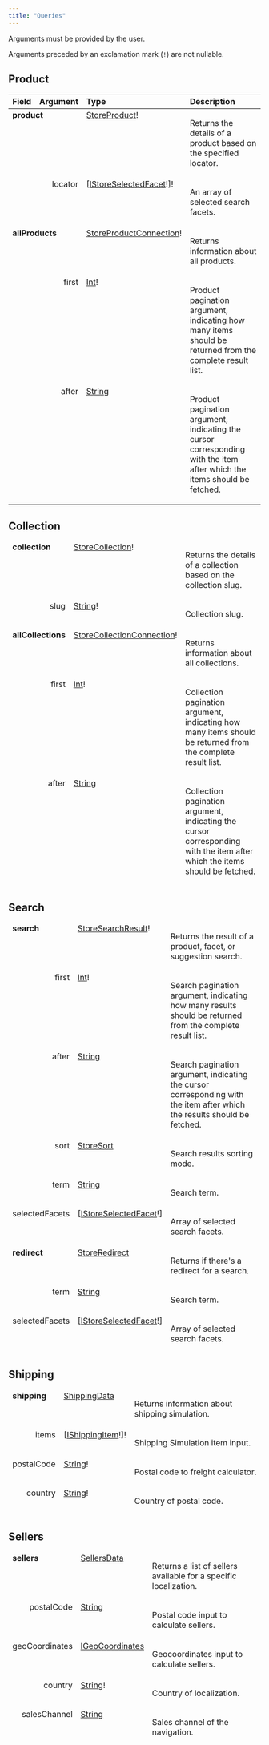 ```yaml
---
title: "Queries"
---
```


Arguments must be provided by the user.

Arguments preceded by an exclamation mark (`!`) are not nullable.

## Product

<table>
<thead>
<tr>
<th align="left">Field</th>
<th align="right">Argument</th>
<th align="left">Type</th>
<th align="left">Description</th>
</tr>
</thead>
<tbody>
<tr>
<td colspan="2" valign="top"><strong>product</strong></td>
<td valign="top"><a href="https://developers.vtex.com/docs/guides/faststore/schema-objects#storeproduct">StoreProduct</a>!</td>
<td>

Returns the details of a product based on the specified locator.

</td>
</tr>
<tr>
<td colspan="2" align="right" valign="top">locator</td>
<td valign="top">[<a href="https://developers.vtex.com/docs/guides/faststore/schema-inputs#istoreselectedfacet">IStoreSelectedFacet</a>!]!</td>
<td>

An array of selected search facets.

</td>
<tr>
<td colspan="2" valign="top"><strong>allProducts</strong></td>
<td valign="top"><a href="https://developers.vtex.com/docs/guides/faststore/schema-objects#storeproductconnection">StoreProductConnection</a>!</td>
<td>

Returns information about all products.

</td>
</tr>
<tr>
<td colspan="2" align="right" valign="top">first</td>
<td valign="top"><a href="https://developers.vtex.com/docs/guides/faststore/schema-scalars#int">Int</a>!</td>
<td>

Product pagination argument, indicating how many items should be returned from the complete result list.

</td>
</tr>
<tr>
<td colspan="2" align="right" valign="top">after</td>
<td valign="top"><a href="https://developers.vtex.com/docs/guides/faststore/schema-scalars#string">String</a></td>
<td>

Product pagination argument, indicating the cursor corresponding with the item after which the items should be fetched.

</td>
</tr>
</tbody>
</table>

## Collection

<table>
<thead>
<tr>
<tr>
<td colspan="2" valign="top"><strong>collection</strong></td>
<td valign="top"><a href="https://developers.vtex.com/docs/guides/faststore/schema-objects#storecollection">StoreCollection</a>!</td>
<td>

Returns the details of a collection based on the collection slug.

</td>
</tr>
<tr>
<td colspan="2" align="right" valign="top">slug</td>
<td valign="top"><a href="https://developers.vtex.com/docs/guides/faststore/schema-scalars#string">String</a>!</td>
<td>

Collection slug.

</td>
</tr>
<tr>
<td colspan="2" valign="top"><strong>allCollections</strong></td>
<td valign="top"><a href="https://developers.vtex.com/docs/guides/faststore/schema-objects#storecollectionconnection">StoreCollectionConnection</a>!</td>
<td>

Returns information about all collections.

</td>
</tr>
<tr>
<td colspan="2" align="right" valign="top">first</td>
<td valign="top"><a href="https://developers.vtex.com/docs/guides/faststore/schema-scalars#int">Int</a>!</td>
<td>

Collection pagination argument, indicating how many items should be returned from the complete result list.

</td>
</tr>
<tr>
<td colspan="2" align="right" valign="top">after</td>
<td valign="top"><a href="https://developers.vtex.com/docs/guides/faststore/schema-scalars#string">String</a></td>
<td>

Collection pagination argument, indicating the cursor corresponding with the item after which the items should be fetched.

</td>
</tr>
</tr>
</thead>
</table>

## Search

<table>
<thead>
<tr>
<td colspan="2" valign="top"><strong>search</strong></td>
<td valign="top"><a href="https://developers.vtex.com/docs/guides/faststore/schema-objects#storesearchresult">StoreSearchResult</a>!</td>
<td>

Returns the result of a product, facet, or suggestion search.

</td>
</tr>
<tr>
<td colspan="2" align="right" valign="top">first</td>
<td valign="top"><a href="https://developers.vtex.com/docs/guides/faststore/schema-scalars#int">Int</a>!</td>
<td>

Search pagination argument, indicating how many results should be returned from the complete result list.

</td>
</tr>
<tr>
<td colspan="2" align="right" valign="top">after</td>
<td valign="top"><a href="https://developers.vtex.com/docs/guides/faststore/schema-scalars#string">String</a></td>
<td>

Search pagination argument, indicating the cursor corresponding with the item after which the results should be fetched.

</td>
</tr>
<tr>
<td colspan="2" align="right" valign="top">sort</td>
<td valign="top"><a href="https://developers.vtex.com/docs/guides/faststore/schema-enums#storesort">StoreSort</a></td>
<td>

Search results sorting mode.

</td>
</tr>
<tr>
<td colspan="2" align="right" valign="top">term</td>
<td valign="top"><a href="https://developers.vtex.com/docs/guides/faststore/schema-scalars#string">String</a></td>
<td>

Search term.

</td>
</tr>
<tr>
<td colspan="2" align="right" valign="top">selectedFacets</td>
<td valign="top">[<a href="https://developers.vtex.com/docs/guides/faststore/schema-inputs#istoreselectedfacet">IStoreSelectedFacet</a>!]</td>
<td>

Array of selected search facets.

</td>
</tr>

<tr>
<td colspan="2" valign="top"><strong>redirect</strong></td>
<td valign="top"><a href="https://developers.vtex.com/docs/guides/faststore/schema-objects#storeredirect">StoreRedirect</a></td>
<td>

Returns if there's a redirect for a search.

</td>
</tr>
<tr>
<td colspan="2" align="right" valign="top">term</td>
<td valign="top"><a href="https://developers.vtex.com/docs/guides/faststore/schema-scalars#string">String</a></td>
<td>

Search term.

</td>
</tr>
<tr>
<td colspan="2" align="right" valign="top">selectedFacets</td>
<td valign="top">[<a href="https://developers.vtex.com/docs/guides/faststore/schema-inputs#istoreselectedfacet">IStoreSelectedFacet</a>!]</td>
<td>

Array of selected search facets.

</td>
</tr>
</tbody>
</table>

## Shipping

<table>
<thead>
<tr>
<td colspan="2" valign="top"><strong>shipping</strong></td>
<td valign="top"><a href="https://developers.vtex.com/docs/guides/faststore/schema-objects#shippingdata">ShippingData</a></td>
<td>

Returns information about shipping simulation.

</td>
</tr>
<tr>
<td colspan="2" align="right" valign="top">items</td>
<td valign="top">[<a href="https://developers.vtex.com/docs/guides/faststore/schema-inputs#ishippingitem">IShippingItem</a>!]!</td>
<td>

Shipping Simulation item input.

</td>
</tr>
<tr>
<td colspan="2" align="right" valign="top">postalCode</td>
<td valign="top"><a href="https://developers.vtex.com/docs/guides/faststore/schema-scalars#string">String</a>!</td>
<td>

Postal code to freight calculator.

</td>
</tr>
<tr>
<td colspan="2" align="right" valign="top">country</td>
<td valign="top"><a href="https://developers.vtex.com/docs/guides/faststore/schema-scalars#string">String</a>!</td>
<td>

Country of postal code.

</td>
</tr>
</tbody>
</table>

## Sellers

<table>
<thead>
<tr>
<td colspan="2" valign="top"><strong>sellers</strong></td>
<td valign="top"><a href="https://developers.vtex.com/docs/guides/faststore/schema-objects#sellersdata">SellersData</a></td>
<td>

Returns a list of sellers available for a specific localization.

</td>
</tr>
<tr>
<td colspan="2" align="right" valign="top">postalCode</td>
<td valign="top"><a href="https://developers.vtex.com/docs/guides/faststore/schema-scalars#string">String</a></td>
<td>

Postal code input to calculate sellers.

</td>
</tr>
<tr>
<td colspan="2" align="right" valign="top">geoCoordinates</td>
<td valign="top"><a href="https://developers.vtex.com/docs/guides/faststore/schema-inputs#igeocoordinates">IGeoCoordinates</a></td>
<td>

Geocoordinates input to calculate sellers.

</td>
</tr>
<tr>
<td colspan="2" align="right" valign="top">country</td>
<td valign="top"><a href="https://developers.vtex.com/docs/guides/faststore/schema-scalars#string">String</a>!</td>
<td>

Country of localization.

</td>
</tr>
<tr>
<td colspan="2" align="right" valign="top">salesChannel</td>
<td valign="top"><a href="https://developers.vtex.com/docs/guides/faststore/schema-scalars#string">String</a></td>
<td>

Sales channel of the navigation.

</td>
</tr>
</tbody>
</table>
